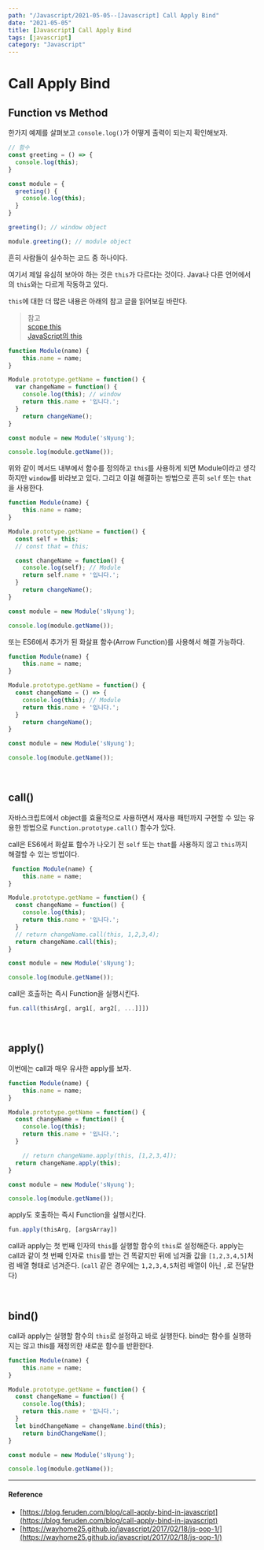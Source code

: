 ---
path: "/Javascript/2021-05-05--[Javascript] Call Apply Bind"
date: "2021-05-05"
title: [Javascript] Call Apply Bind
tags: [javascript]
category: "Javascript"
---

# Call Apply Bind

## Function vs Method

한가지 예제를 살펴보고 `console.log()`가 어떻게 출력이 되는지 확인해보자.

```js
// 함수
const greeting = () => {
  console.log(this);
}

const module = {
  greeting() {
    console.log(this);
  }
}

greeting(); // window object

module.greeting(); // module object
```

흔히 사람들이 실수하는 코드 중 하나이다.

여기서 제일 유심히 보아야 하는 것은 `this`가 다르다는 것이다. Java나 다른 언어에서의 `this`와는 다르게 작동하고 있다.

`this`에 대한 더 많은 내용은 아래의 참고 글을 읽어보길 바란다.

> 참고 <br/>
> [scope this](https://github.com/Im-D/Dev-Docs/blob/master/Javascript/scope_this.md) <br/>
> [JavaScript의 this](https://github.com/Im-D/Dev-Docs/blob/master/Javascript/JavaScript%EC%9D%98%20this.md)

```js
function Module(name) {
    this.name = name;
}

Module.prototype.getName = function() {
  var changeName = function() {
    console.log(this); // window
    return this.name + '입니다.';
  }
    return changeName();
}

const module = new Module('sNyung');

console.log(module.getName());
```

위와 같이 메서드 내부에서 함수를 정의하고 `this`를 사용하게 되면 Module이라고 생각하지만 `window`를 바라보고 있다. 그리고 이걸 해결하는 방법으로 흔히 `self` 또는 `that`을 사용한다.

```js
function Module(name) {
    this.name = name;
}

Module.prototype.getName = function() {
  const self = this;
  // const that = this;

  const changeName = function() {
    console.log(self); // Module
    return self.name + '입니다.';
  }
    return changeName();
}

const module = new Module('sNyung');

console.log(module.getName());
```

또는 ES6에서 추가가 된 화살표 함수(Arrow Function)를 사용해서 해결 가능하다.

```js
function Module(name) {
    this.name = name;
}

Module.prototype.getName = function() {
  const changeName = () => {
    console.log(this); // Module
    return this.name + '입니다.';
  }
    return changeName();
}

const module = new Module('sNyung');

console.log(module.getName());
```

<br/>

## call()

자바스크립트에서 object를 효율적으로 사용하면서 재사용 패턴까지 구현할 수 있는 유용한 방법으로 `Function.prototype.call()` 함수가 있다.

call은 ES6에서 화살표 함수가 나오기 전 `self` 또는 `that`를 사용하지 않고 `this`까지 해결할 수 있는 방법이다.

```js
 function Module(name) {
    this.name = name;
}

Module.prototype.getName = function() {
  const changeName = function() {
    console.log(this);
    return this.name + '입니다.';
  }
  // return changeName.call(this, 1,2,3,4);
  return changeName.call(this);
}

const module = new Module('sNyung');

console.log(module.getName());
```

call은 호출하는 즉시 Function을 실행시킨다.

```js
fun.call(thisArg[, arg1[, arg2[, ...]]])
```

<br/>

## apply()

이번에는 call과 매우 유사한 apply를 보자.

```js
function Module(name) {
    this.name = name;
}

Module.prototype.getName = function() {
  const changeName = function() {
    console.log(this);
    return this.name + '입니다.';
  }

    // return changeName.apply(this, [1,2,3,4]);
  return changeName.apply(this);
}

const module = new Module('sNyung');

console.log(module.getName());
```

apply도 호출하는 즉시 Function을 실행시킨다.

```js
fun.apply(thisArg, [argsArray])
```

call과 apply는 첫 번째 인자의 `this`를 실행할 함수의 `this`로 설정해준다. apply는 call과 같이 첫 번째 인자로 `this`를 받는 건 똑같지만 뒤에 넘겨줄 값을 `[1,2,3,4,5]`처럼 배열 형태로 넘겨준다. (`call` 같은 경우에는 `1,2,3,4,5`처럼 배열이 아닌 `,`로 전달한다)

<br/>

## bind()

call과 apply는 실행할 함수의 `this`로 설정하고 바로 실행한다. bind는 함수를 실행하지는 않고 this를 재정의한 새로운 함수를 반환한다.

```js
function Module(name) {
    this.name = name;
}

Module.prototype.getName = function() {
  const changeName = function() {
    console.log(this);
    return this.name + '입니다.';
  }
  let bindChangeName = changeName.bind(this);
    return bindChangeName();
}

const module = new Module('sNyung');

console.log(module.getName());
```

---

#### Reference

- [https://blog.feruden.com/blog/call-apply-bind-in-javascript](https://blog.feruden.com/blog/call-apply-bind-in-javascript)
- [https://wayhome25.github.io/javascript/2017/02/18/js-oop-1/](https://wayhome25.github.io/javascript/2017/02/18/js-oop-1/)

